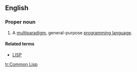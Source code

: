 ==English==
{{wikipedia}}

===Proper noun===
{{en-proper noun|head=[[common|Common]] [[Lisp]]}}

# {{label|en|computing}} A [[multiparadigm]], general-purpose [[programming language]].

====Related terms====
* [[LISP]]

[[tr:Common Lisp]]